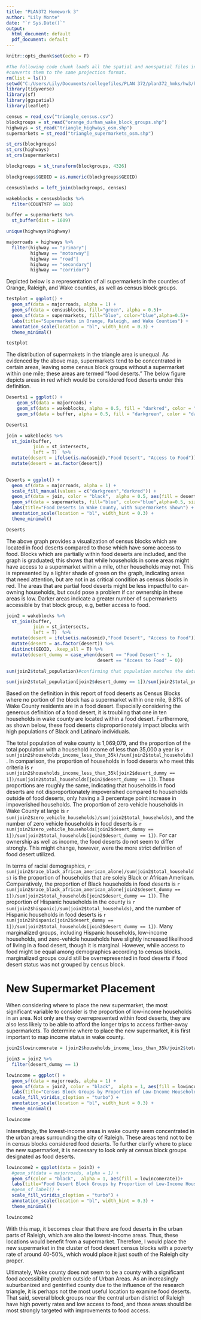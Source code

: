 ```yaml
---
title: "PLAN372 Homework 3"
author: "Lily Monte"
date: "`r Sys.Date()`"
output:
  html_document: default
  pdf_document: default
---
```


```r
knitr::opts_chunk$set(echo = F)
```



```r
#The following code chunk loads all the spatial and nonspatial files in, then
#converts them to the same projection format.
rm(list = ls())
setwd("C:/Users/Lily/Documents/collegefiles/PLAN 372/plan372_hmks/hw3/hw3-data")
library(tidyverse)
library(sf)
library(ggspatial)
library(leaflet)

census = read_csv("triangle_census.csv")
blockgroups = st_read("orange_durham_wake_block_groups.shp")
highways = st_read("triangle_highways_osm.shp")
supermarkets = st_read("triangle_supermarkets_osm.shp")

st_crs(blockgroups)
st_crs(highways)
st_crs(supermarkets)
```

```r
blockgroups = st_transform(blockgroups, 4326)

blockgroups$GEOID = as.numeric(blockgroups$GEOID)

censusblocks = left_join(blockgroups, census)

wakeblocks = censusblocks %>% 
  filter(COUNTYFP == 183)

buffer = supermarkets %>% 
  st_buffer(dist = 1609)

unique(highways$highway)

majorroads = highways %>% 
  filter(highway == "primary"|
         highway == "motorway"|
         highway == "road"|
         highway == "secondary"|
         highway == "corridor")
```

Depicted below is a representation of all supermarkets in the counties of Orange, Raleigh, and Wake counties, as well as census block groups.

```r
testplot = ggplot() +
  geom_sf(data = majorroads, alpha = 1) +
  geom_sf(data = censusblocks, fill="green", alpha = 0.5)+
  geom_sf(data = supermarkets, fill="blue", color="blue",alpha=0.5)+
  labs(title="Supermarkets in Orange, Raleigh, and Wake Counties") +
  annotation_scale(location = "bl", width_hint = 0.3) +
  theme_minimal() 

testplot
```


The distribution of supermakets in the triangle area is unequal.  As evidenced by the above map, supermarkets tend to be concentrated in certain areas, leaving some census block groups without a supermarket within one mile; these areas are termed "food deserts."  The below figure depicts areas in red which would be considered food deserts under this definition.

```r
Deserts1 = ggplot() +
    geom_sf(data = majorroads) +
    geom_sf(data = wakeblocks, alpha = 0.5, fill = "darkred", color = "black") +
    geom_sf(data = buffer, alpha = 0.5, fill = "darkgreen", color = "darkgreen")

Deserts1

```


```r
join = wakeblocks %>% 
  st_join(buffer,
          join = st_intersects,
          left = T)  %>% 
  mutate(desert = ifelse(is.na(osmid),"Food Desert", "Access to Food")) %>% 
  mutate(desert = as.factor(desert))
  

Deserts = ggplot() +
  geom_sf(data = majorroads, alpha = 1) +
  scale_fill_manual(values = c("darkgreen","darkred")) +
  geom_sf(data = join, color = "black",  alpha = 0.5, aes(fill = desert))+
  geom_sf(data = supermarkets, fill="blue", color="blue",alpha=0.5, size = 0.8)+
  labs(title="Food Deserts in Wake County, with Supermarkets Shown") +
  annotation_scale(location = "bl", width_hint = 0.3) +
  theme_minimal() 

Deserts
```

The above graph provides a visualization of census blocks which are located in food deserts compared to those which have some access to food.  Blocks which are partially within food deserts are included, and the graph is graduated; this shows that while households in some areas might have access to a supermarket within a mile, other households may not.  This is represented by a lighter shade of green on the graph, indicating areas that need attention, but are not in as critical condition as census blocks in red.  The areas that are partial food deserts might be less impactful to car-owning households, but could pose a problem if car ownership in these areas is low.  Darker areas indicate a greater number of supermarkets accessible by that block group, e.g, better access to food.

```r
join2 = wakeblocks %>% 
  st_join(buffer,
          join = st_intersects,
          left = T)  %>% 
  mutate(desert = ifelse(is.na(osmid),"Food Desert", "Access to Food")) %>% 
  mutate(desert = as.factor(desert)) %>% 
  distinct(GEOID, .keep_all = T) %>% 
  mutate(desert_dummy = case_when(desert == "Food Desert" ~ 1,
                                  desert == "Access to Food" ~ 0))

sum(join2$total_population)#confirming that population matches the dataset

sum(join2$total_population[join2$desert_dummy == 1])/sum(join2$total_population)

```

Based on the definition in this report of food deserts as Census Blocks where no portion of the block has a supermarket within one mile, 9.81% of Wake County residents are in a food desert.  Especially considering the generous definition of a food desert, it is troubling that one in ten households in wake county are located within a food desert.  Furthermore, as shown below, these food deserts disproportionately impact blocks with high populations of Black and Latina/o individuals.



The total population of wake county is 1,069,079, and the proportion of the total population with a household income of less than  35,000 a year is `r sum(join2$households_income_less_than_35k)/sum(join2$total_households)`.  In comparison, the proportion of households in food deserts who meet this criteria is `r sum(join2$households_income_less_than_35k[join2$desert_dummy == 1])/sum(join2$total_households[join2$desert_dummy == 1])`.  These proportions are roughly the same, indicating that households in food deserts are not disproportionately impoverished compared to households outside of food deserts, only having a 3 percentage point increase in impoverished households.  The proportion of zero vehicle households in Wake County at large is `r sum(join2$zero_vehicle_households)/sum(join2$total_households)`, and the number of zero vehicle households in food deserts is `r sum(join2$zero_vehicle_households[join2$desert_dummy == 1])/sum(join2$total_households[join2$desert_dummy == 1])`.  For car ownership as well as income, the food deserts do not seem to differ strongly.  This might change, however, were the more strict definition of food desert utilized.

In terms of racial demographics, `r sum(join2$race_black_african_american_alone)/sum(join2$total_households)` is the proportion of households that are solely Black or African American.  Comparatively, the proportion of Black households in food deserts is `r sum(join2$race_black_african_american_alone[join2$desert_dummy == 1])/sum(join2$total_households[join2$desert_dummy == 1])`.  The proportion of Hispanic households in the county is `r sum(join2$hispanic)/sum(join2$total_households)`, and the number of Hispanic households in food deserts is `r sum(join2$hispanic[join2$desert_dummy == 1])/sum(join2$total_households[join2$desert_dummy == 1])`.  Many marginalized groups, including Hispanic households, low-income households, and zero-vehicle households have slightly increased likelihood of living in a food desert, though it is marginal.  However, while access to food might be equal among demographics according to census blocks, marginalized groups could still be overrepresented in food deserts if food desert status was not grouped by census block.

# New Supermarket Placement
When considering where to place the new supermarket, the most significant variable to consider is the proportion of low-income households in an area.  Not only are they overrepresented within food deserts, they are also less likely to be able to afford the longer trips to access farther-away supermarkets.  To determine where to place the new supermarket, it is first important to map income status in wake county.

```r
join2$lowincomerate = (join2$households_income_less_than_35k/join2$total_households)*100

join3 = join2 %>% 
  filter(desert_dummy == 1)

lowincome = ggplot() +
  geom_sf(data = majorroads, alpha = 1) +
  geom_sf(data = join2, color = "black",  alpha = 1, aes(fill = lowincomerate))+
  labs(title="Census Block Groups by Proportion of Low-Income Households", subtitle= "Households Making Less than $35,000 a Year") +
  scale_fill_viridis_c(option = "turbo") +
  annotation_scale(location = "bl", width_hint = 0.3) +
  theme_minimal() 

lowincome
```

Interestingly, the lowest-income areas in wake county seem concentrated in the urban areas surrounding the city of Raleigh.  These areas tend not to be in census blocks considered food deserts.  To further clarify where to place the new supermarket, it is necessary to look only at census block groups designated as food deserts.

```r

lowincome2 = ggplot(data = join3) +
  #geom_sf(data = majorroads, alpha = 1) +
  geom_sf(color = "black",  alpha = 1, aes(fill = lowincomerate))+
  labs(title="Food Desert Block Groups by Proportion of Low-Income Households", subtitle= "Households Making Less than $35,000 a Year") +
  #geom_sf_label() +
  scale_fill_viridis_c(option = "turbo") +
  annotation_scale(location = "bl", width_hint = 0.3) +
  theme_minimal() 

lowincome2
```

With this map, it becomes clear that there are food deserts in the urban parts of Raleigh, which are also the lowest-income areas.  Thus, these locations would benefit from a supermarket.  Therefore, I would place the new supermarket in the cluster of food desert census blocks with a poverty rate of around 40-50%, which would place it just south of the Raleigh city proper.  

Ultimately, Wake county does not seem to be a county with a significant food accessibility problem outside of Urban Areas.  As an increasingly suburbanized and gentrified county due to the influence of the research triangle, it is perhaps not the most useful location to examine food deserts.  That said, several block groups near the central urban district of Raleigh have high poverty rates and low access to food, and those areas should be most strongly targeted with improvements to food access.

